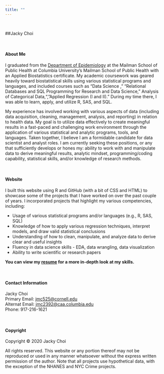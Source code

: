 ```yaml
---
title: ""
---
```

<style>
.list-group-item.active, .list-group-item.active:focus, .list-group-item.active:hover {
    background-color: #337ab7;
}

.navbar-default .navbar-collapse, .navbar-default .navbar-form {
background-color: #337ab7;
}

#Drop-Down Menu Color
.navbar-default .navbar-nav>.open>a, .navbar-default .navbar-nav>.open>a:focus, .navbar-default .navbar-nav>.open>a:hover {
background-color: #337ab7;
}

.navbar-default {
background-color: #337ab7;
}

.navbar-default .navbar-nav>li>a {
color: white;
font-weight: bold;
}

.navbar-default .navbar-brand {
color: white;
font-weight: bold;
}

</style>

<!-- Global site tag (gtag.js) - Google Analytics -->
<script async src="https://www.googletagmanager.com/gtag/js?id=UA-137778138-1"></script>
<script>
  window.dataLayer = window.dataLayer || [];
  function gtag(){dataLayer.push(arguments);}
  gtag('js', new Date());

  gtag('config', 'UA-137778138-1');
</script>

<br>

##Jacky Choi

<link rel="stylesheet" href="styles.css" type="text/css">
<link rel="stylesheet" href="academicons/css/academicons.min.css"/>

<br>

#### About Me

I graduated from the [Department of Epidemiology](https://www.mailman.columbia.edu/become-student/departments/epidemiology) at the Mailman School of Public Health at Columbia University's Mailman School of Public Health with an Applied Biostatistics certificate. My academic coursework was geared heavily toward biostatistical skills using various statistical programs and languages, and included courses such as "Data Science ," "Relational Databases and SQL Programming for Research and Data Science," Analysis of Categorical Data,", "Applied Regression (I and II)." During my time there, I was able to learn, apply, and utilize R, SAS, and SQL.

My experience has involved working with various aspects of data (including data acquisition, cleaning, management, analysis, and reporting) in relation to health data. My goal is to utilize data effectively to create meaningful results in a fast-paced and challenging work environment through the application of various statistical and analytic programs, tools, and languages. Taken together, I believe I am a formidable candidate for data scientist and analyst roles. I am currently seeking these positions, or any that sufficiently develops or hones my: ability to work with and manipulate data to derive meaningful results, analytic mindset, programming/coding capability, statistical skills, and/or knowledge of research methods.

<br>

#### Website

I built this website using R and GitHub (with a bit of CSS and HTML) to showcase some of the projects that I have worked on over the past couple of years. I incorporated projects that highlight my various competencies, including:

* Usage of various statistical programs and/or languages (e.g., R, SAS, SQL)
* Knowledge of how to apply various regression techniques, interpret models, and draw valid statistical conclusions
* Understanding of how to clean, manipulate, and analyze data to derive clear and useful insights
* Fluency in data science skills - EDA, data wrangling, data visualization
* Ability to write scientific or research papers

**You can view my [resume](images2/resume.pdf) for a more in-depth look at my skills.**

<br> 

#### Contact Information

Jacky Choi <br>
Primary Email: [jmc525@cornell.edu](mailto:jmc525@cornell.edu) <br>
Alternat Email: [jmc2392@caa.columbia.edu](mailto:jmc2392@caa.columbia.edu)  
Phone: 917-216-1621

<br>

#### Copyright

Copyright © 2020 Jacky Choi

All rights reserved. This website or any portion thereof may not be reproduced or used in any manner whatsoever
without the express written permission of the author. Note that all projects use hypothetical data, with the exception of the NHANES and NYC Crime projects.

